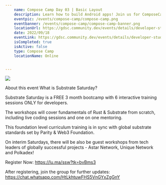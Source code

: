 ```yaml
---
    name: Compose Camp Day 03 | Basic Layout
    description: Learn how to build Android apps! Join us for ComposeCamp on September 9 , 2022.
    eventpic: /events/compose-camp/compose-camp.png
    eventbanner: /events/compose-camp/compose-camp-banner.png
    locationUrl: https://gdsc.community.dev/events/details/developer-student-clubs-jis-university-kolkata-presents-compose-camp-day-03-kotlin-fundamentals/
    date: 2022/09/18
    eventLink: https://gdsc.community.dev/events/details/developer-student-clubs-jis-university-kolkata-presents-compose-camp-day-03-kotlin-fundamentals/
    isCompleted: true
    isActive: false
    type: Compose Camp
    locationName: Online


---
```


<Image
  src="/events/compose-camp/compose-camp-banner.png"
  width={1920}
  height={620}
  className="rounded-xl"
/>

About this event
​What is Substrate Saturday?

Substrate Saturday is a FREE 3 month bootcamp with 6 interactive training sessions ONLY for developers.

The workshops will cover fundamentals of Rust & Substrate from scratch, including live coding sessions and one on one mentoring.

This foundation level curriculum training is in sync with global substrate standards set by Parity & Web3 Foundation.

On interim Saturdays, there will be also be guest workshops from tech leaders of globally successful projects - Astar Network, Unique Network and Polkadex!

Register Now: https://lu.ma/ssw?tk=bvBms3

After registering, join the group for further updates: https://chat.whatsapp.com/HtLkhtuwFHS5VnGYxZgGnY
